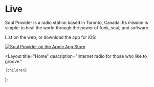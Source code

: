 
# Live

<RadioPlayer />

Soul Provider is a radio station based in Toronto, Canada. Its mission is simple: to heal the world through the power of funk, soul, and software.

List on the web, or download the app for iOS:

[![Soul Provider on the Apple App Store](/app-store.svg)](https://apps.apple.com/ca/app/soul-provider/id1616086357)

  <Layout
    title="Home"
    description="Internet radio for those who like to groove."
  >
    {children}
  </Layout>
);
